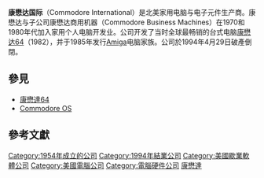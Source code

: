 {{expand|time=2015-03-06T18:08:39+00:00}}
{{unreferenced|time=2015-03-06T18:08:39+00:00}}
{{NoteTA
| G1=IT
}}
{{Infobox company
| name = 康懋达国际公司
| name_en = Commodore International Corporation
| logo = File:Commodore_logo.svg
| former_type = [[上市公司|上市公司]]
| fate = 破产
| successor =
| foundation = 1954年<br />[[加拿大|加拿大]][[安大略省|安大略省]][[多倫多|多倫多]]
| defunct = 1994年4月29日
| location = {{USA}}[[宾夕法尼亚州|宾夕法尼亚州]][[西切斯特_(賓夕法尼亞州)|西切斯特]]
| industry = [[电脑硬件|电脑硬件]] <br/> [[电子元件|电子元件]] <br/> [[电脑软件|电脑软件]]
| key_people = [[Jack_Tramiel|Jack Tramiel]]（创始人） <br/> [[欧文·古尔德|欧文·古尔德]]（主投资者、董事长）
| products = [[Commodore_PET|Commodore PET]]<br/> [[Commodore_VIC-20|Commodore VIC-20]] <br/> [[康懋达64|Commodore 64]] <br/> [[Commodore_128|Commodore 128]] <br/> [[Amiga|Amiga]]
| num_employees = <!-- peak number of employees -->
| parent = <!-- former parent companies, if any -->
| subsid = <!-- former subsidiaries, if any -->
}}
'''康懋达国际'''（Commodore International）是北美家用电脑与电子元件生产商。康懋达与子公司康懋达商用机器（Commodore Business Machines）在1970和1980年代加入家用个人电脑开发业。公司开发了当时全球最畅销的台式电脑[[康懋达64|康懋达64]]（1982），并于1985年发行[[Amiga|Amiga]]电脑家族。公司於1994年4月29日破產倒閉。

== 參見 ==
*[[康懋達64|康懋達64]]
*[[Commodore_OS|Commodore OS]]

== 參考文獻 ==
<references />

{{康懋達國際}}
{{打字机}}
{{加拿大的電子產業}}
{{company-stub}}
{{DEFAULTSORT:Commodore International}}
[[Category:1954年成立的公司|Category:1954年成立的公司]]
[[Category:1994年結業公司|Category:1994年結業公司]]
[[Category:美國歇業軟體公司|Category:美國歇業軟體公司]]
[[Category:美國電腦公司|Category:美國電腦公司]]
[[Category:電腦硬件公司|Category:電腦硬件公司]]
[[Category:康懋達|]]